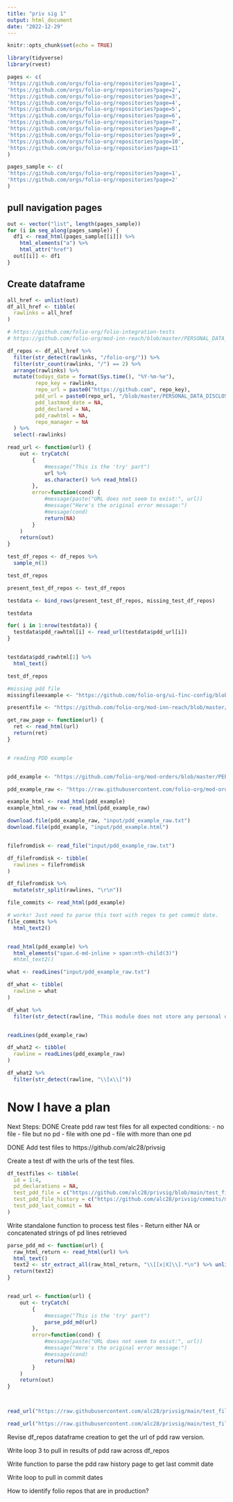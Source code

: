 ```yaml
---
title: "priv sig 1"
output: html_document
date: "2022-12-29"
---
```


```r
knitr::opts_chunk$set(echo = TRUE)
```

```r
library(tidyverse)
library(rvest)
```


```r
pages <- c(
'https://github.com/orgs/folio-org/repositories?page=1',
'https://github.com/orgs/folio-org/repositories?page=2',
'https://github.com/orgs/folio-org/repositories?page=3',
'https://github.com/orgs/folio-org/repositories?page=4',
'https://github.com/orgs/folio-org/repositories?page=5',
'https://github.com/orgs/folio-org/repositories?page=6',
'https://github.com/orgs/folio-org/repositories?page=7',
'https://github.com/orgs/folio-org/repositories?page=8',
'https://github.com/orgs/folio-org/repositories?page=9',
'https://github.com/orgs/folio-org/repositories?page=10',
'https://github.com/orgs/folio-org/repositories?page=11'
)

pages_sample <- c(
'https://github.com/orgs/folio-org/repositories?page=1',
'https://github.com/orgs/folio-org/repositories?page=2'
)


```

## pull navigation pages
```r
out <- vector("list", length(pages_sample))
for (i in seq_along(pages_sample)) {
  df1 <- read_html(pages_sample[[i]]) %>% 
    html_elements("a") %>% 
    html_attr("href")
  out[[i]] <- df1
}
```


## Create dataframe
```r
all_href <- unlist(out)
df_all_href <- tibble(
  rawlinks = all_href
)

# https://github.com/folio-org/folio-integration-tests
# https://github.com/folio-org/mod-inn-reach/blob/master/PERSONAL_DATA_DISCLOSURE.md

df_repos <- df_all_href %>%
  filter(str_detect(rawlinks, "/folio-org/")) %>%
  filter(str_count(rawlinks, "/") == 2) %>%
  arrange(rawlinks) %>%
  mutate(todays_date = format(Sys.time(), "%Y-%m-%e"),
         repo_key = rawlinks,
         repo_url = paste0("https://github.com", repo_key),
         pdd_url = paste0(repo_url, "/blob/master/PERSONAL_DATA_DISCLOSURE.md"),
         pdd_lastmod_date = NA,
         pdd_declared = NA,
         pdd_rawhtml = NA,
         repo_manager = NA
  ) %>%
  select(-rawlinks)

```


```r
read_url <- function(url) {
    out <- tryCatch(
        {
            #message("This is the 'try' part")
            url %>% 
            as.character() %>% read_html() 
        },
        error=function(cond) {
            #message(paste("URL does not seem to exist:", url))
            #message("Here's the original error message:")
            #message(cond)
            return(NA)
        }
    )    
    return(out)
}

test_df_repos <- df_repos %>%
  sample_n(1)

test_df_repos

present_test_df_repos <- test_df_repos

testdata <- bind_rows(present_test_df_repos, missing_test_df_repos)

testdata

for( i in 1:nrow(testdata)) {
  testdata$pdd_rawhtml[i] <- read_url(testdata$pdd_url[i])
}


testdata$pdd_rawhtml[1] %>%
  html_text()
```



```r

test_df_repos

#missing pdd file
missingfileexample <- "https://github.com/folio-org/ui-finc-config/blob/master/PERSONAL_DATA_DISCLOSURE.md"

presentfile <- "https://github.com/folio-org/mod-inn-reach/blob/master/PERSONAL_DATA_DISCLOSURE.md"

get_raw_page <- function(url) {
  ret <- read_html(url)
  return(ret)
}



```




```r
# reading PDD example


pdd_example <- "https://github.com/folio-org/mod-orders/blob/master/PERSONAL_DATA_DISCLOSURE.md"

pdd_example_raw <- "https://raw.githubusercontent.com/folio-org/mod-orders/master/PERSONAL_DATA_DISCLOSURE.md"

example_html <- read_html(pdd_example)
example_html_raw <- read_html(pdd_example_raw)

download.file(pdd_example_raw, "input/pdd_example_raw.txt")
download.file(pdd_example, "input/pdd_example.html")


filefromdisk <- read_file("input/pdd_example_raw.txt")

df_filefromdisk <- tibble(
  rawlines = filefromdisk
)

df_filefromdisk %>%
  mutate(str_split(rawlines, "\r\n"))

file_commits <- read_html(pdd_example)

# works! Just need to parse this text with regex to get commit date.
file_commits %>%
  html_text2()


read_html(pdd_example) %>%
  html_elements("span.d-md-inline > span:nth-child(3)")
  #html_text2()


```

```r
what <- readLines("input/pdd_example_raw.txt")

df_what <- tibble(
  rawline = what
)

df_what %>%
  filter(str_detect(rawline, "This module does not store any personal data"))


readLines(pdd_example_raw)

df_what2 <- tibble(
  rawline = readLines(pdd_example_raw)
)

df_what2 %>%
  filter(str_detect(rawline, "\\[x\\]"))

```
# Now I have a plan

Next Steps:
DONE Create pdd raw test files for all expected conditions:
- no file
- file but no pd
- file with one pd
- file with more than one pd

DONE Add test files to https://github.com/alc28/privsig

Create a test df with the urls of the test files.




```r
df_testfiles <- tibble(
  id = 1:4,
  pd_declarations = NA,
  test_pdd_file = c("https://github.com/alc28/privsig/blob/main/test_files/PERSONAL_DATA_DISCLOSURE_no_pd.md", "https://github.com/alc28/privsig/blob/main/test_files/PERSONAL_DATA_DISCLOSURE_one_pd_line.md", "https://github.com/alc28/privsig/blob/main/test_files/PERSONAL_DATA_DISCLOSURE_multiple_pd_line.md", "https://github.com/alc28/privsig/blob/main/test_files/PERSONAL_DATA_DISCLOSURE_missing_pdd.md"),
  test_pdd_file_history = c("https://github.com/alc28/privsig/commits/main/test_files/PERSONAL_DATA_DISCLOSURE_no_pd.md", "https://github.com/alc28/privsig/commits/main/test_files/PERSONAL_DATA_DISCLOSURE_one_pd_line.md", "https://github.com/alc28/privsig/commits/main/test_files/PERSONAL_DATA_DISCLOSURE_multiple_pd_line.md", "https://github.com/alc28/privsig/commits/main/test_files/PERSONAL_DATA_DISCLOSURE_missing_pdd.md"),
  test_pdd_last_commit = NA
)
```

Write standalone function to process test files
- Return either NA or concatenated strings of pd lines retrieved

```r

parse_pdd_md <- function(url) {
  raw_html_return <- read_html(url) %>%
  html_text()
  text2 <- str_extract_all(raw_html_return, "\\[[x|X]\\].*\n") %>% unlist() %>% str_remove_all(., "\n")
  return(text2)
}


read_url <- function(url) {
    out <- tryCatch(
        {
            #message("This is the 'try' part")
            parse_pdd_md(url) 
        },
        error=function(cond) {
            #message(paste("URL does not seem to exist:", url))
            #message("Here's the original error message:")
            #message(cond)
            return(NA)
        }
    )    
    return(out)
}



read_url("https://raw.githubusercontent.com/alc28/privsig/main/test_files/PERSONAL_DATA_DISCLOSURE_no_pd.md")

read_url("https://raw.githubusercontent.com/alc28/privsig/main/test_files/PERSONAL_DATA_DISCLOSURE_missing_pd.md")


```


Revise df_repos dataframe creation to get the url of pdd raw version.

Write loop 3 to pull in results of pdd raw across df_repos

Write function to parse the pdd raw history page to get last commit date

<!-- <div class="TimelineItem-body"> -->
<!--             <h2 class="f5 text-normal" >Commits on Jan 1, 2023</h2> -->


Write loop to pull in commit dates

How to identify folio repos that are in production?




